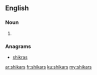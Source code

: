 ==English==

===Noun===
{{head|en|noun plural form}}

# {{plural of|shikar|lang=en}}

===Anagrams===
* [[shikras#English|shikras]]

[[ar:shikars]]
[[fr:shikars]]
[[ku:shikars]]
[[my:shikars]]